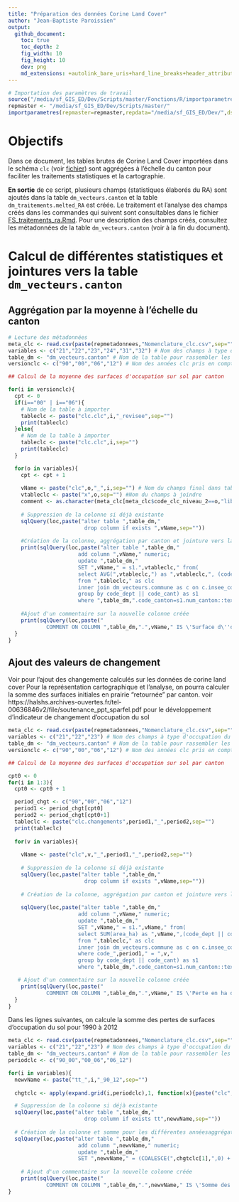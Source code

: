 ```yaml
---
title: "Préparation des données Corine Land Cover"
author: "Jean-Baptiste Paroissien"
output:
  github_document:
    toc: true
    toc_depth: 2
    fig_width: 10
    fig_height: 10
    dev: png
    md_extensions: +autolink_bare_uris+hard_line_breaks+header_attributes+line_blocks+table_captions
---
```


```r
# Importation des paramètres de travail
source("/media/sf_GIS_ED/Dev/Scripts/master/Fonctions/R/importparametres.R")
repmaster <- "/media/sf_GIS_ED/Dev/Scripts/master/"
importparametres(repmaster=repmaster,repdata="/media/sf_GIS_ED/Dev/",dsn="PG:dbname='sol_elevage' host='localhost' port='5432' user='jb'")
```

# Objectifs

Dans ce document, les tables brutes de Corine Land Cover importées dans le schéma `clc` (voir [fichier](https://github.com/Rosalien/GISEDSol/tree/master/Fichiers_suivis/BDD/Suivis/FS_bdd_brute.Rmd)) sont aggrégées à l'échelle du canton pour faciliter les traitements statistiques et la cartographie.

**En sortie** de ce script, plusieurs champs (statistiques élaborés du RA) sont ajoutés dans la table `dm_vecteurs.canton` et la table `dm_traitements.melted_RA` est créée. Le traitement et l'analyse des champs créés dans les commandes qui suivent sont consultables dans le fichier [FS_traitements_ra.Rmd](https://github.com/Rosalien/GISEDSol/tree/master/Fichiers_suivis/Traitements/Suivis/FS_traitements_ra.Rmd).
Pour une description des champs créés, consultez les métadonnées de la table `dm_vecteurs.canton` (voir à la fin du document).

# Calcul de différentes statistiques et jointures vers la table `dm_vecteurs.canton`

## Aggrégation par la moyenne à l'échelle du canton

```r
# Lecture des métadonnées
meta_clc <- read.csv(paste(repmetadonnees,"Nomenclature_clc.csv",sep=""),sep=";",header=TRUE)
variables <- c("21","22","23","24","31","32") # Nom des champs à type d'occupation du sol à importer
table_dm <- "dm_vecteurs.canton" # Nom de la table pour rassembler les calculs (vers le schéma dm_vecteurs)
versionclc <- c("90","00","06","12") # Nom des années clc pris en compte

## Calcul de la moyenne des surfaces d'occupation sur sol par canton

for(i in versionclc){
  cpt <- 0
  if(i=="00" | i=="06"){
    # Nom de la table à importer
    tableclc <- paste("clc.clc",i,"_revisee",sep="")
    print(tableclc)
  }else{
    # Nom de la table à importer
    tableclc <- paste("clc.clc",i,sep="")
    print(tableclc)
  }

  for(o in variables){
    cpt <- cpt + 1
    
    vName <- paste("clc",o,"_",i,sep="") # Nom du champs final dans table_dm
    vtableclc <- paste("x",o,sep="") #Nom du champs à joindre
    comment <- as.character(meta_clc[meta_clc$code_clc_niveau_2==o,"libelle"])
    
    # Suppression de la colonne si déjà existante
    sqlQuery(loc,paste("alter table ",table_dm,"
                        drop column if exists ",vName,sep=""))
    
    #Création de la colonne, aggrégation par canton et jointure vers la table canton 
    print(sqlQuery(loc,paste("alter table ",table_dm,"
                      add column ",vName," numeric;
                      update ",table_dm,"
                      SET ",vName," = s1.",vtableclc," from(
                      select AVG(",vtableclc,") as ",vtableclc,", (code_dept || code_cant) as num_canton
                      from ",tableclc," as clc
                      inner join dm_vecteurs.commune as c on c.insee_com=clc.num_com
                      group by code_dept || code_cant) as s1
                      where ",table_dm,".code_canton=s1.num_canton::text",sep="")))
    
    #Ajout d'un commentaire sur la nouvelle colonne créée
    print(sqlQuery(loc,paste("
	        COMMENT ON COLUMN ",table_dm,".",vName," IS \'Surface d\''occupation du sol en hectare du libellé CLC version ",i," : ",comment,"\';",sep="")))
  }
}

```

## Ajout des valeurs de changement

Voir pour l'ajout des changemente calculés sur les données de corine land cover
Pour la représentation cartographique et l'analyse, on pourra calculer la somme des surfaces initiales en prairie "retournée" par canton.
voir https://halshs.archives-ouvertes.fr/tel-00636846v2/file/soutenance_ppt_sparfel.pdf pour le développement d'indicateur de changement d'occupation du sol

```r

meta_clc <- read.csv(paste(repmetadonnees,"Nomenclature_clc.csv",sep=""),sep=";",header=TRUE)
variables <- c("21","22","23") # Nom des champs à type d'occupation du sol à importer (21	Terres arables,22	Cultures permanentes, 23	Prairies)
table_dm <- "dm_vecteurs.canton" # Nom de la table pour rassembler les calculs (vers le schéma dm_vecteurs)
versionclc <- c("90","00","06","12") # Nom des années clc pris en compte

## Calcul de la moyenne des surfaces d'occupation sur sol par canton

cpt0 <- 0
for(i in 1:3){
  cpt0 <- cpt0 + 1

  period_chgt <- c("90","00","06","12")
  period1 <- period_chgt[cpt0]
  period2 <- period_chgt[cpt0+1]
  tableclc <- paste("clc.changements",period1,"_",period2,sep="")
  print(tableclc)
  
  for(v in variables){
    
    vName <- paste("clc",v,"_",period1,"_",period2,sep="")
    
    # Suppression de la colonne si déjà existante
    sqlQuery(loc,paste("alter table ",table_dm,"
                        drop column if exists ",vName,sep=""))
    
    # Création de la colonne, aggrégation par canton et jointure vers la table canton 
    
    sqlQuery(loc,paste("alter table ",table_dm,"
                      add column ",vName," numeric;
                      update ",table_dm,"
                      SET ",vName," = s1.",vName," from(
                      select SUM(area_ha) as ",vName,",(code_dept || code_cant) as num_canton
                      from ",tableclc," as clc
                      inner join dm_vecteurs.commune as c on c.insee_com=clc.num_com
                      where code_",period1," = ",v,"
                      group by code_dept || code_cant) as s1
                      where ",table_dm,".code_canton=s1.num_canton::text",sep=""))

   # Ajout d'un commentaire sur la nouvelle colonne créée
    print(sqlQuery(loc,paste("
	        COMMENT ON COLUMN ",table_dm,".",vName," IS \'Perte en ha de l\''occupation du sol ",v," entre l\''année ",period1," et l\''année ",period2,"\';",sep="")))
  }
}
```

Dans les lignes suivantes, on calcule la somme des pertes de surfaces d'occupation du sol pour 1990 à 2012

```r

meta_clc <- read.csv(paste(repmetadonnees,"Nomenclature_clc.csv",sep=""),sep=";",header=TRUE)
variables <- c("21","22","23") # Nom des champs à type d'occupation du sol à importer (21	Terres arables,22	Cultures permanentes, 23	Prairies)
table_dm <- "dm_vecteurs.canton" # Nom de la table pour rassembler les calculs (vers le schéma dm_vecteurs)
periodclc <- c("90_00","00_06","06_12")

for(i in variables){
  newvName <- paste("tt_",i,"_90_12",sep="")
 
  chgtclc <- apply(expand.grid(i,periodclc),1, function(x){paste("clc",x[1],"_",x[2],sep="")})  

  # Suppression de la colonne si déjà existante
  sqlQuery(loc,paste("alter table ",table_dm,"
                        drop column if exists tt",newvName,sep=""))
  
  # Création de la colonne et somme pour les différentes annéesaggrégation par canton et jointure vers la table canton 
  sqlQuery(loc,paste("alter table ",table_dm,"
                      add column ",newvName," numeric;
                      update ",table_dm,"
                      SET ",newvName," = (COALESCE(",chgtclc[1],",0) + COALESCE(",chgtclc[2],",0) + COALESCE(",chgtclc[3],",0))",sep=""))
  
    # Ajout d'un commentaire sur la nouvelle colonne créée
    print(sqlQuery(loc,paste("
	        COMMENT ON COLUMN ",table_dm,".",newvName," IS \'Somme des pertes en ha de l\''occupation du sol ",i," entre 1990 et 2012\';",sep="")))
}

```


